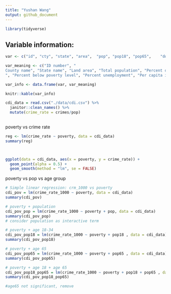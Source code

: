 ```yaml
---
title: "Yushan Wang"
output: github_document
---
```


```r
library(tidyverse)

```

## Variable information:

```r
var <- c("id", "cty", "state", "area",	"pop", "pop18",	"pop65",	"docs",	"beds",	"crimes",	"hsgrad",	"bagrad",	"poverty",	"unemp",	"pcincome",	"totalinc",	"region")

var_meaning <- c("ID number", "
County name", "State name", "Land area", "Total population", "Percent of population aged 18-34", "Percent of population aged 65+", "Number of active physicians", "Number of hospital beds", "Total serious crimes", "Percent high school graduates", "Percent bachelor’s degrees
", "Percent below poverty level", "Percent unemployment", "Per capita income", "Total personal income", "Geographic region")

var_info <- data.frame(var, var_meaning)

knitr::kable(var_info)
```


```r
cdi_data = read.csv("./data/cdi.csv") %>%
  janitor::clean_names() %>%
  mutate(crime_rate = crimes/pop) 
  
```


poverty vs crime rate

```r
reg <- lm(crime_rate ~ poverty, data = cdi_data)
summary(reg)



ggplot(data = cdi_data, aes(x = poverty, y = crime_rate)) + 
  geom_point(alpha = 0.5) +
  geom_smooth(method = "lm", se = FALSE)
```


poverty vs pop vs age group

```r

# Simple linear regression: crm_1000 vs poverty
cdi_pov = lm(crime_rate_1000 ~ poverty, data = cdi_data)
summary(cdi_pov)

# poverty + population
cdi_pov_pop = lm(crime_rate_1000 ~ poverty + pop, data = cdi_data)
summary(cdi_pov_pop)
# consider population as interactive term

# poverty + age 18-34
cdi_pov_pop18 = lm(crime_rate_1000 ~ poverty + pop18 , data = cdi_data)
summary(cdi_pov_pop18)

# poverty + age 65
cdi_pov_pop65 = lm(crime_rate_1000 ~ poverty + pop65 , data = cdi_data)
summary(cdi_pov_pop65)

# poverty + age 18 + age 65
cdi_pov_pop18_pop65 = lm(crime_rate_1000 ~ poverty + pop18 + pop65 , data = cdi_data)
summary(cdi_pov_pop18_pop65)

#age65 not significant, remove


```



